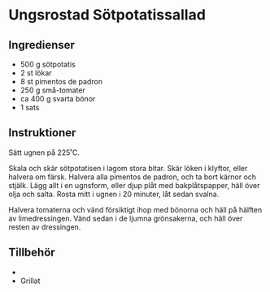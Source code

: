 
# Ungsrostad Sötpotatissallad

## Ingredienser

- 500 g sötpotatis
- 2 st lökar
- 8 st pimentos de padron
- 250 g små-tomater
- ca 400 g svarta bönor
- 1 sats <InternalLink path="limedressing" text="limedressing" />

## Instruktioner

Sätt ugnen på 225˚C.

Skala och skär sötpotatisen i lagom stora bitar. Skär löken i klyftor, eller halvera om färsk. Halvera alla pimentos de padron, och ta bort kärnor och stjälk. Lägg allt i en ugnsform, eller djup plåt med bakplåtspapper, häll över olja och salta. Rosta mitt i ugnen i 20 minuter, låt sedan svalna.

Halvera tomaterna och vänd försiktigt ihop med bönorna och häll på hälften av limedressingen.
Vänd sedan i de ljumna grönsakerna, och häll över resten av dressingen.

## Tillbehör

- <InternalLink
    path="jalapeno-och-fetarora"
    text="Jalapeño- och fetaröra"
  />
- Grillat
